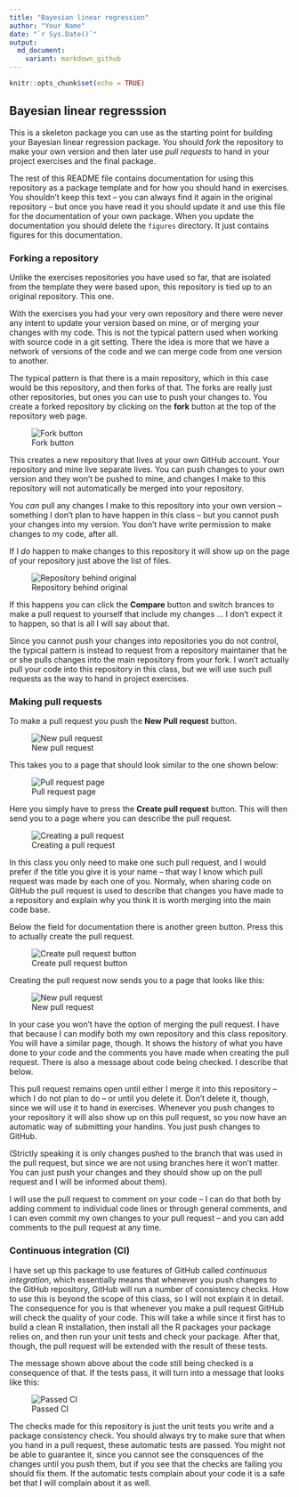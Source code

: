 ```yaml
---
title: "Bayesian linear regression"
author: "Your Name"
date: "`r Sys.Date()`"
output:
  md_document:
    variant: markdown_github
---
```


```r
knitr::opts_chunk$set(echo = TRUE)
```

## Bayesian linear regresssion

This is a skeleton package you can use as the starting point for building your Bayesian linear regression package. You should *fork* the repository to make your own version and then later use *pull requests* to hand in your project exercises and the final package.

The rest of this README file contains documentation for using this repository as a package template and for how you should hand in exercises. You shouldn't keep this text -- you can always find it again in the original repository -- but once you have read it you should update it and use this file for the documentation of your own package. When you update the documentation you should delete the `figures` directory. It just contains figures for this documentation.

### Forking a repository

Unlike the exercises repositories you have used so far, that are isolated from the template they were based upon, this repository is tied up to an original repository. This one.

With the exercises you had your very own repository and there were never any intent to update your version based on mine, or of merging your changes with my code. This is not the typical pattern used when working with source code in a git setting. There the idea is more that we have a network of versions of the code and we can merge code from one version to another.

The typical pattern is that there is a main repository, which in this case would be this repository, and then forks of that. The forks are really just other repositories, but ones you can use to push your changes to. You create a forked repository by clicking on the **fork** button at the top of the repository web page.

![Fork button](figures/fork.png)

This creates a new repository that lives at your own GitHub account. Your repository and mine live separate lives. You can push changes to your own version and they won't be pushed to mine, and changes I make to this repository will not automatically be merged into your repository.

You *can* pull any changes I make to this repository into your own version -- something I don't plan to have happen in this class -- but you cannot push your changes into my version. You don't have write permission to make changes to my code, after all.

If I *do* happen to make changes to this repository it will show up on the page of your repository just above the list of files.

![Repository behind original](figures/behind.png)

If this happens you can click the **Compare** button and switch brances to make a pull request to yourself that include my changes ... I don't expect it to happen, so that is all I will say about that.

Since you cannot push your changes into repositories you do not control, the typical pattern is instead to request from a repository maintainer that he or she pulls changes into the main repository from your fork. I won't actually pull your code into this repository in this class, but we will use such pull requests as the way to hand in project exercises.

### Making pull requests

To make a pull request you push the **New Pull request** button.

![New pull request](figures/new-pull-request.png)

This takes you to a page that should look similar to the one shown below:

![Pull request page](figures/new-pull-request-first-page.png)

Here you simply have to press the **Create pull request** button. This will then send you to a page where you can describe the pull request.

![Creating a pull request](figures/creating-pull-request.png)

In this class you only need to make one such pull request, and I would prefer if the title you give it is your name -- that way I know which pull request was made by each one of you. Normaly, when sharing code on GitHub the pull request is used to describe that changes you have made to a repository and explain why you think it is worth merging into the main code base.

Below the field for documentation there is another green button. Press this to actually create the pull request.

![Create pull request button](figures/create-button.png)

Creating the pull request now sends you to a page that looks like this:

![New pull request](figures/pull-request.png)

In your case you won't have the option of merging the pull request. I have that because I can modify both my own repository and this class repository. You will have a similar page, though. It shows the history of what you have done to your code and the comments you have made when creating the pull request.  There is also a message about code being checked. I describe that below.

This pull request remains open until either I merge it into this repository -- which I do not plan to do -- or until you delete it. Don't delete it, though, since we will use it to hand in exercises. Whenever you push changes to your repository it will also show up on this pull request, so you now have an automatic way of submitting your handins. You just push changes to GitHub.

(Strictly speaking it is only changes pushed to the branch that was used in the pull request, but since we are not using branches here it won't matter. You can just push your changes and they should show up on the pull request and I will be informed about them).

I will use the pull request to comment on your code -- I can do that both by adding comment to individual code lines or through general comments, and I can even commit my own changes to your pull request -- and you can add comments to the pull request at any time.


### Continuous integration (CI)

I have set up this package to use features of GitHub called *continuous integration*, which essentially means that whenever you push changes to the GitHub repository, GitHub will run a number of consistency checks. How to use this is beyond the scope of this class, so I will not explain it in detail. The consequence for you is that whenever you make a pull request GitHub will check the quality of your code. This will take a while since it first has to build a clean R installation, then install all the R packages your package relies on, and then run your unit tests and check your package. After that, though, the pull request will be extended with the result of these tests.

The message shown above about the code still being checked is a consequence of that. If the tests pass, it will turn into a message that looks like this:

![Passed CI](figures/passed-CI.png)

The checks made for this repository is just the unit tests you write and a package consistency check. You should always try to make sure that when you hand in a pull request, these automatic tests are passed. You might not be able to guarantee it, since you cannot see the consquences of the changes until you push them, but if you see that the checks are failing you should fix them. If the automatic tests complain about your code it is a safe bet that I will complain about it as well.


